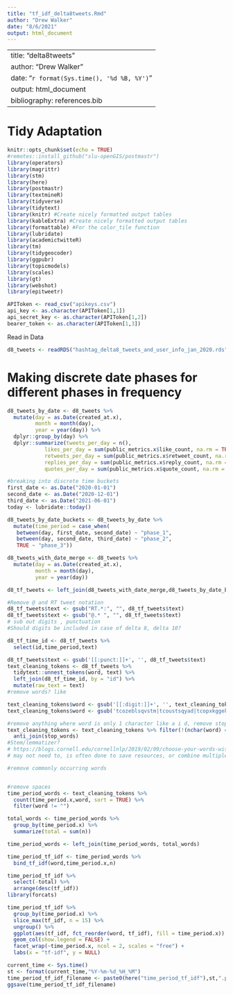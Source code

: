 ```yaml
---
title: "tf_idf_delta8tweets.Rmd"
author: "Drew Walker"
date: "8/6/2021"
output: html_document
---
```

---
title: "delta8tweets"
author: "Drew Walker"
date: "`r format(Sys.time(), '%d %B, %Y')`"
output: html_document
bibliography: references.bib
---

# Tidy Adaptation

```r
knitr::opts_chunk$set(echo = TRUE)
#remotes::install_github("slu-openGIS/postmastr")
library(operators)
library(magrittr)
library(stm)
library(here)
library(postmastr)
library(textmineR)
library(tidyverse)
library(tidytext)
library(knitr) #Create nicely formatted output tables
library(kableExtra) #Create nicely formatted output tables
library(formattable) #For the color_tile function
library(lubridate)
library(academictwitteR)
library(tm)
library(tidygeocoder)
library(ggpubr)
library(topicmodels)
library(scales)
library(gt)
library(webshot)
library(epitweetr)

APIToken <- read_csv("apikeys.csv")
api_key <- as.character(APIToken[1,1])
api_secret_key <- as.character(APIToken[1,2])
bearer_token <- as.character(APIToken[1,3])
```

Read in Data

```r
d8_tweets <- readRDS("hashtag_delta8_tweets_and_user_info_jan_2020.rds")
```

# Making discrete date phases for different phases in frequency 

```r

d8_tweets_by_date <- d8_tweets %>% 
  mutate(day = as.Date(created_at.x),
         month = month(day),
         year = year(day)) %>% 
  dplyr::group_by(day) %>% 
  dplyr::summarize(tweets_per_day = n(),
            likes_per_day = sum(public_metrics.x$like_count, na.rm = TRUE),
            retweets_per_day = sum(public_metrics.x$retweet_count, na.rm = TRUE),
            replies_per_day = sum(public_metrics.x$reply_count, na.rm = TRUE),
            quotes_per_day = sum(public_metrics.x$quote_count, na.rm = TRUE))

#breaking into discrete time buckets
first_date <- as.Date("2020-01-01")
second_date <- as.Date("2020-12-01")
third_date <- as.Date("2021-06-01")
today <- lubridate::today()

d8_tweets_by_date_buckets <- d8_tweets_by_date %>% 
  mutate(time_period = case_when(
   between(day, first_date, second_date) ~ "phase_1",
   between(day, second_date, third_date) ~ "phase_2",
   TRUE ~ "phase_3"))

d8_tweets_with_date_merge <- d8_tweets %>% 
  mutate(day = as.Date(created_at.x),
         month = month(day),
         year = year(day))

d8_tf_tweets <- left_join(d8_tweets_with_date_merge,d8_tweets_by_date_buckets)
```

```r
#Remove @ and RT tweet notation
d8_tf_tweets$text <- gsub("RT.*:", "", d8_tf_tweets$text)
d8_tf_tweets$text <- gsub("@.* ", "", d8_tf_tweets$text)
# sub out digits , punctuation
#Should digits be included in case of delta 8, delta 10? 

d8_tf_time_id <- d8_tf_tweets %>% 
  select(id,time_period,text)

d8_tf_tweets$text <- gsub('[[:punct:]]+', '', d8_tf_tweets$text)
text_cleaning_tokens <- d8_tf_tweets %>% 
  tidytext::unnest_tokens(word, text) %>% 
  left_join(d8_tf_time_id, by = "id") %>%
  mutate(raw_text = text)
#remove words? like 

text_cleaning_tokens$word <- gsub('[[:digit:]]+', '', text_cleaning_tokens$word)
text_cleaning_tokens$word <- gsub('tcozeblsqvstm|tcoustsqyad|tcopxkggeka|http\\S+\\s*|gtgtgt', '', text_cleaning_tokens$word)

#remove anything where word is only 1 character like a i d, remove stopwords
text_cleaning_tokens <- text_cleaning_tokens %>% filter(!(nchar(word) == 1))%>% 
  anti_join(stop_words)
#Stem/lemmatizer?
# https://blogs.cornell.edu/cornellnlp/2019/02/09/choose-your-words-wisely-for-topic-models/ 
# may not need to, is often done to save resources, or combine multiple words to mean same thing. May try to do as a sensitivity check 

#remove commonly occurring words


#remove spaces
time_period_words <- text_cleaning_tokens %>% 
  count(time_period.x,word, sort = TRUE) %>% 
  filter(word != "")

total_words <- time_period_words %>% 
  group_by(time_period.x) %>% 
  summarize(total = sum(n))

time_period_words <- left_join(time_period_words, total_words)

time_period_tf_idf <- time_period_words %>% 
  bind_tf_idf(word,time_period.x,n)

time_period_tf_idf %>%
  select(-total) %>%
  arrange(desc(tf_idf))
library(forcats)

time_period_tf_idf %>%
  group_by(time_period.x) %>%
  slice_max(tf_idf, n = 15) %>%
  ungroup() %>%
  ggplot(aes(tf_idf, fct_reorder(word, tf_idf), fill = time_period.x)) +
  geom_col(show.legend = FALSE) +
  facet_wrap(~time_period.x, ncol = 2, scales = "free") +
  labs(x = "tf-idf", y = NULL)

current_time <- Sys.time()
st <- format(current_time,"%Y-%m-%d_%H_%M")
time_period_tf_idf_filename <- paste0(here("time_period_tf_idf"),st,".png") 
ggsave(time_period_tf_idf_filename)

```

